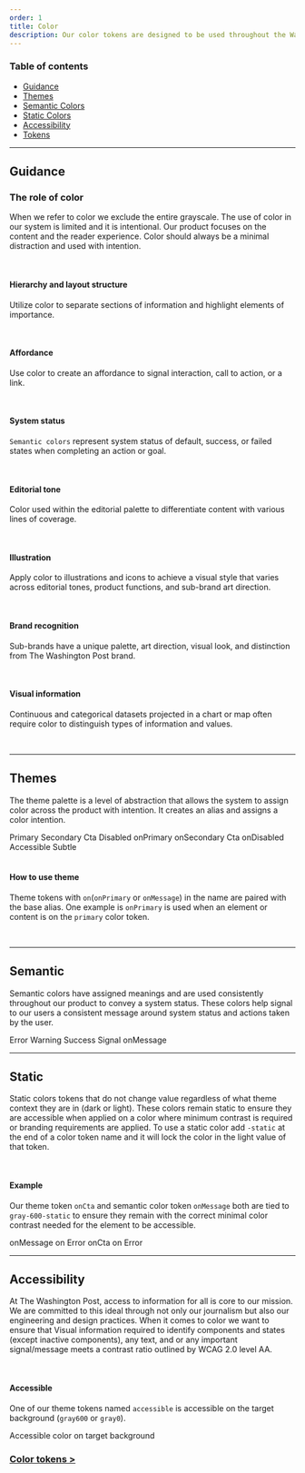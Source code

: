 ```yaml
---
order: 1
title: Color
description: Our color tokens are designed to be used throughout the Washington Post products. Although we include colors other than what is found in grayscale, the purpose and intention of color are limited to ensure the messaging around color has the correct amount of affordance.
---
```



### Table of contents

- [Guidance](/foundations/color#Guidance)
- [Themes](/foundations/color#Themes)
- [Semantic Colors](/foundations/color#Semantic)
- [Static Colors](/foundations/color#Static)
- [Accessibility](/foundations/color#Accessibility)
- [Tokens](/foundations/tokens#Color)

---

## Guidance

### The role of color

When we refer to color we exclude the entire grayscale. The use of color in our
system is limited and it is intentional. Our product focuses on the content
and the reader experience. Color should always be a minimal distraction and used with intention.

<BR size="xl" />

#### Hierarchy and layout structure

Utilize color to separate sections of information and highlight elements of importance.

<Container caption="Example of color to create layout structure">
  <InlineImage
    width={836}
    height={839}
    maxWidth={"100%"}
    src="/images/color-tokens/layout_and_structure.png"
  />
</Container>

<BR size="xl" />

#### Affordance

Use color to create an affordance to signal interaction, call to action, or a link.

<Container caption="Example of color to create layout structure">
  <Box css={{ display: "flex", justifyContent: "center", margin: "auto" }}>
    <InlineImage
      width={214}
      height={56}
      src="/images/color-tokens/affordance.png"
    />
  </Box>
</Container>

<BR size="xl" />

#### System status

`Semantic colors` represent system status of default, success, or failed states when completing an action or goal.

<Container caption="Example of color to communicate system status">
  <Box css={{ display: "flex", justifyContent: "center", margin: "auto" }}>
    <InlineImage
      width={500}
      height={167}
      maxWidth="100%"
      src="/images/color-tokens/system_status.svg"
    />
  </Box>
</Container>

<BR size="xl" />

#### Editorial tone

Color used within the editorial palette to differentiate content with various lines of coverage.

<Container caption="The use of color to show something is live or an opinion">
  <Box css={{ display: "flex", justifyContent: "center", margin: "auto" }}>
    <InlineImage
      width={1190}
      height={205}
      maxWidth="100%"
      src="/images/color-tokens/editorial_tone.png"
    />
  </Box>
</Container>

<BR size="xl" />

#### Illustration

Apply color to illustrations and icons to achieve a visual style that varies across editorial tones, product functions, and sub-brand art direction.

<Container>
  <Box css={{ display: "flex", justifyContent: "center", margin: "auto" }}>
    <InlineImage
      width={261}
      height={176}
      src="/images/color-tokens/illustration.png"
    />
  </Box>
</Container>

<BR size="xl" />

#### Brand recognition

Sub-brands have a unique palette, art direction, visual look, and distinction from The Washington Post brand.

<Container>
  <Box css={{ display: "flex", justifyContent: "center", margin: "auto" }}>
    <InlineImage
      width={1016}
      height={289}
      maxWidth="100%"
      src="/images/color-tokens/brand_recognition.png"
    />
  </Box>
</Container>

<BR size="xl" />

#### Visual information

Continuous and categorical datasets projected in a chart or map often require color to distinguish types of information and values.

<Container>
  <Box css={{ display: "flex", justifyContent: "center", margin: "auto" }}>
    <InlineImage
      width={296}
      height={180}
      src="/images/color-tokens/visual.png"
    />
  </Box>
</Container>

<BR size="xl" />

<hr />

## Themes

The theme palette is a level of abstraction that allows the system to assign color across the product with intention. It creates an alias and
assigns a color intention.

<Container>
  <div style={{ maxWidth: 600, margin: "auto" }}>
    <Box
      css={{
        padding:"$100 0",
        display: "grid",
        gridTemplateColumns: "1fr 1fr 1fr 1fr",
        gridTemplateRows: "150px 75px 75px",
        justifyContent: "center",
        margin: "auto",
        "@sm":{
          gridTemplateColumns: "1fr 1fr",
          gridTemplateRows: "repeat(6,$400)",
        }
      }}
    >
      <Box
        css={{
          padding:"$025",
          backgroundColor: "$primary",
          color: "$onPrimary"
        }}
      >
        Primary
      </Box>
      <Box
        css={{
          padding:"$025",
          backgroundColor: "$secondary",
          color: "$onSecondary"
        }}
      >
        Secondary
      </Box>
      <Box
        css={{
          "@sm":{
            order:5,
          },
          padding:"$025",
          backgroundColor: "$cta",
          color: "$onCta"
        }}
      >
        Cta
      </Box>
      <Box
        css={{
          "@sm":{
            order:6,
          },
          padding:"$025",
          backgroundColor: "$disabled",
          color: "$onDisabled"
        }}
      >
        Disabled
      </Box>
      <Box
        css={{
          "@sm":{
            order:3,
          },
          padding:"$025",
          backgroundColor: "$onPrimary",
          color: "$primary"
        }}
      >
        onPrimary
      </Box>
      <Box
        css={{
          "@sm":{
            order:4,
          },
          padding:"$025",
          backgroundColor: "$onSecondary",
          color: "$secondary"
        }}
      >
        onSecondary
      </Box>
      <Box
        css={{
          "@sm":{
            order:7,
          },
          padding:"$025",
          backgroundColor: "$onCta",
          color: "$gray0-static"
        }}
      >
        Cta
      </Box>
      <Box
        css={{
          "@sm":{
            order:8,
          },
          padding:"$025",
          backgroundColor: "$onDisabled",
          color: "$Disabled"
        }}
      >
        onDisabled
      </Box>
            <Box
        css={{
          "@sm":{
            order:9,
          },
          padding:"$025",
          gridColumn:"span 2",
          backgroundColor: "$accessible",
          color: "$onPrimary"
        }}
      >
        Accessible
      </Box>
        <Box
        css={{
         "@sm":{
          order:10,
         },
          padding:"$025",
          gridColumn:"span 2",
          backgroundColor: "$subtle",
          color: "$onSecondary"
        }}
      >
        Subtle
      </Box>
    </Box>

  </div>
</Container>

<BR size="xl" />

#### How to use theme

Theme tokens with `on`(`onPrimary` or `onMessage`) in the name are paired with the base alias. One example is `onPrimary`
is used when an element or content is on the `primary` color token.

<Container>
  <Box css={{ display: "flex", justifyContent: "center", margin: "auto" }}>
    <InlineSVG
      width={335}
      height={106}
      path="/images/color-tokens/theme_how_to_use.svg"
    />
  </Box>
</Container>

<BR size="xl" />

<hr />

## Semantic

Semantic colors have assigned meanings and are used consistently throughout our
product to convey a system status. These colors help signal to our users a consistent
message around system status and actions taken by the user.

<Container>
  <Grid
    css={{ gridGap: 0, padding: "$100 0", maxWidth: "50%" }}
    maxSize={"1fr"}
  >
    <Cell>
      <Box
        css={{
          width: "100%",
          padding: "$050 0",
          backgroundColor: "$error",
          color: "$onMessage",
        }}
      >
        Error
      </Box>
    </Cell>
    <Cell>
      <Box
        css={{
          width: "100%",
          padding: "$050 0",
          backgroundColor: "$warning",
          color: "$onMessage",
        }}
      >
        Warning
      </Box>
    </Cell>
    <Cell>
      <Box
        css={{
          width: "100%",
          padding: "$050 0",
          backgroundColor: "$success",
          color: "$onMessage",
        }}
      >
        Success
      </Box>
    </Cell>
    <Cell>
      <Box
        css={{
          width: "100%",
          padding: "$050 0",
          backgroundColor: "$signal",
          color: "$onMessage",
        }}
      >
        Signal
      </Box>
    </Cell>
    <Cell>
      <Box
        css={{
          width: "100%",
          padding: "$050 0",
          gridColumn: "span 1/-1",
          backgroundColor: "$onMessage",
          color: "$gray0-static",
        }}
      >
        onMessage
      </Box>
    </Cell>
  </Grid>
</Container>

<BR size="xl" />

<hr />

## Static

Static colors tokens that do not change value regardless of what theme context
they are in (dark or light). These colors remain static to ensure they are accessible
when applied on a color where minimum contrast is required or branding requirements are applied. To use
a static color add `-static` at the end of a color token name and it will lock the color in the light value of that token.

<BR />

#### Example

Our theme token `onCta` and semantic color token `onMessage` both are tied to `gray-600-static`
to ensure they remain with the correct minimal color contrast needed for the element to be accessible.

<Container>
  <Box
    css={{
      padding: "$100 0",
      display: "flex",
      justifyContent: "center",
      margin: "auto",
      "@sm": {
        flexDirection: "column",
      },
    }}
  >
    <Box
      css={{
        padding: "$300",
        backgroundColor: "$error",
        color: "$onMessage",
      }}
    >
      onMessage on Error
    </Box>
    <Box css={{ padding: "$300", backgroundColor: "$cta", color: "$onCta" }}>
      onCta on Error
    </Box>
  </Box>
</Container>

<BR size="xl" />

<hr />

## Accessibility

At The Washington Post, access to information for all is core to our mission. We are committed
to this ideal through not only our journalism but also our engineering and design practices.
When it comes to color we want to ensure that Visual information required to identify components
and states (except inactive components), any text, and or any important signal/message meets a
contrast ratio outlined by WCAG 2.0 level AA.

<BR />

#### Accessible

One of our theme tokens named `accessible` is accessible on the target background (`gray600` or `gray0`).

<Container>
  <Box
    css={{
      padding: "$100 0",
      display: "flex",
      justifyContent: "center",
      margin: "auto",
    }}
  >
    <Box
      css={{
        padding: "$300",
        backgroundColor: "$gray600",
        color: "$accessible",
        textAlign: "center",
      }}
    >
      Accessible color on target background
    </Box>
  </Box>
</Container>

<BR />

### [Color tokens >](/foundations/tokens#Color)
